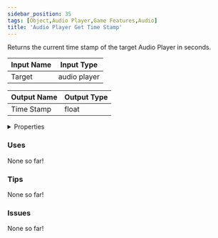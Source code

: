```yaml
---
sidebar_position: 35
tags: [Object,Audio Player,Game Features,Audio]
title: 'Audio Player Get Time Stamp'
---
```


Returns the current time stamp of the target Audio Player in seconds.




<EsbSvg />

| Input Name | Input Type |
|-----------|-----------|
| Target | audio player |

| Output Name | Output Type |
|-----------|-----------|
| Time Stamp | float |


<details>
  <summary>Properties</summary>
  <div>
    <div>
    <table>
      <thead>
        <tr>
          <th>Is beta required?</th>
          <th>❌</th>
        </tr>
        <tr>
          <th>Is this chip a trolling risk?</th>
          <th>❌</th>
        </tr>
        <tr>
          <th>Is this chip a role assignment risk?</th>
          <th>❌</th>
        </tr>
        <tr>
          <th>Chip UUID</th>
          <th>61e8293d-5d5a-4dbc-9505-0a13faf8b4cc</th>
        </tr>
      </thead>
    </table>
    </div>
  </div>
</details>

### Uses

None so far!

### Tips

None so far!

### Issues

None so far!